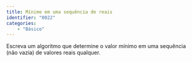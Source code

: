 ```yaml
---
title: Mínimo em uma sequência de reais
identifier: "0022"
categories:
    - "Básico"
---
```


::: {.exercicio .avalia-algoritmo}
Escreva um algoritmo que determine o valor mínimo em uma sequência (não vazia) de valores reais qualquer.

<!-- @sol-0022 -->
:::
